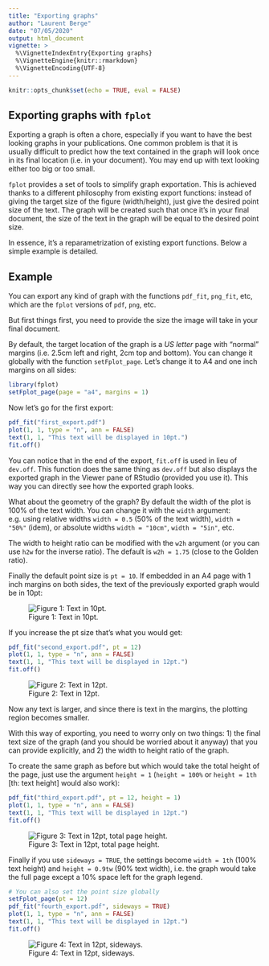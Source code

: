 ```yaml
---
title: "Exporting graphs"
author: "Laurent Berge"
date: "07/05/2020"
output: html_document
vignette: >
  %\VignetteIndexEntry{Exporting graphs}
  %\VignetteEngine{knitr::rmarkdown}
  %\VignetteEncoding{UTF-8}
---
```


```r
knitr::opts_chunk$set(echo = TRUE, eval = FALSE)
```

## Exporting graphs with `fplot`

Exporting a graph is often a chore, especially if you want to have the best looking graphs in your publications. One common problem is that it is usually difficult to predict how the text contained in the graph will look once in its final location (i.e. in your document). You may end up with text looking either too big or too small.

`fplot` provides a set of tools to simplify graph exportation. This is achieved thanks to a different philosophy from existing export functions: instead of giving the target size of the figure (width/height), just give the desired point size of the text. The graph will be created such that once it's in your final document, the size of the text in the graph will be equal to the desired point size. 

In essence, it's a reparametrization of existing export functions. Below a simple example is detailed.

## Example

You can export any kind of graph with the functions `pdf_fit`, `png_fit`, etc, which are the `fplot` versions of `pdf`, `png`, etc. 

But first things first, you need to provide the size the image will take in your final document. 

By default, the target location of the graph is a *US letter* page with "normal" margins (i.e. 2.5cm left and right, 2cm top and bottom). You can change it globally with the function `setFplot_page`. Let's change it to A4 and one inch margins on all sides:

```r
library(fplot)
setFplot_page(page = "a4", margins = 1)
```

Now let's go for the first export:

```r
pdf_fit("first_export.pdf")
plot(1, 1, type = "n", ann = FALSE)
text(1, 1, "This text will be displayed in 10pt.")
fit.off()
```

You can notice that in the end of the export, `fit.off` is used in lieu of `dev.off`. This function does the same thing as `dev.off` but also displays the exported graph in the Viewer pane of RStudio (provided you use it). This way you can directly see how the exported graph looks.

What about the geometry of the graph? By default the width of the plot is 100% of the text width. You can change it with the `width` argument: e.g. using relative widths `width = 0.5` (50% of the text width), `width = "50%"` (idem), or absolute widths `width = "10cm"`, `width = "5in"`, etc.

The width to height ratio can be modified with the `w2h` argument (or you can use `h2w` for the inverse ratio). The default is `w2h = 1.75` (close to the Golden ratio).

Finally the default point size is `pt = 10`. If embedded in an A4 page with 1 inch margins on both sides, the text of the previously exported graph would be in 10pt:

![Figure 1: Text in 10pt.](https://github.com/lrberge/fplot/blob/master/vignettes/images/export/example_10pt.png?raw=true)

If you increase the pt size that's what you would get:

```r
pdf_fit("second_export.pdf", pt = 12)
plot(1, 1, type = "n", ann = FALSE)
text(1, 1, "This text will be displayed in 12pt.")
fit.off()
```


![Figure 2: Text in 12pt.](https://github.com/lrberge/fplot/blob/master/vignettes/images/export/example_12pt.png?raw=true)

Now any text is larger, and since there is text in the margins, the plotting region becomes smaller.

With this way of exporting, you need to worry only on two things: 1) the final text size of the graph (and you should be worried about it anyway) that you can provide explicitly, and 2) the width to height ratio of the graph. 


To create the same graph as before but which would take the total height of the page, just use the argument `height = 1` (`height = 100%` or `height = 1th` [th: text height] would also work):

```r
pdf_fit("third_export.pdf", pt = 12, height = 1)
plot(1, 1, type = "n", ann = FALSE)
text(1, 1, "This text will be displayed in 12pt.")
fit.off()
```

![Figure 3: Text in 12pt, total page height.](https://github.com/lrberge/fplot/blob/master/vignettes/images/export/example_12pt_tall.png?raw=true)

Finally if you use `sideways = TRUE`, the settings become `width = 1th` (100% text height) and `height = 0.9tw` (90% text width), i.e. the graph would take the full page except a 10% space left for the graph legend. 

```r
# You can also set the point size globally
setFplot_page(pt = 12) 
pdf_fit("fourth_export.pdf", sideways = TRUE)
plot(1, 1, type = "n", ann = FALSE)
text(1, 1, "This text will be displayed in 12pt.")
fit.off()
```

![Figure 4: Text in 12pt, sideways.](https://github.com/lrberge/fplot/blob/master/vignettes/images/export/example_12pt_sideways.png?raw=true)




